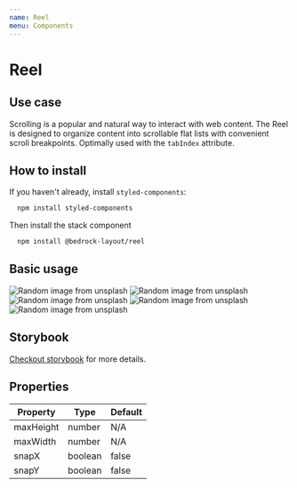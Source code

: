 ```yaml
---
name: Reel
menu: Components
---
```



# Reel

## Use case

Scrolling is a popular and natural way to interact with web content. The Reel is
designed to organize content into scrollable flat lists with convenient scroll breakpoints.
Optimally used with the `tabIndex` attribute.

## How to install

If you haven't already, install `styled-components`:

```bash
  npm install styled-components
```

Then install the stack component

```bash
  npm install @bedrock-layout/reel
```

## Basic usage

<Playground>
  <Reel maxHeight={600}>
    <img
      src="https://source.unsplash.com/random/800x600"
      alt="Random image from unsplash"
    />
    <img
      src="https://source.unsplash.com/random/800x600"
      alt="Random image from unsplash"
    />
    <img
      src="https://source.unsplash.com/random/800x600"
      alt="Random image from unsplash"
    />
    <img
      src="https://source.unsplash.com/random/800x600"
      alt="Random image from unsplash"
    />
    <img
      src="https://source.unsplash.com/random/800x600"
      alt="Random image from unsplash"
    />
  </Reel>
</Playground>

## Storybook

[Checkout storybook](https://storybook.bedrock-layout.dev/?path=/story/columns--basic) for more details.

## Properties

| Property  | Type    | Default |
| --------- | ------- | ------- |
| maxHeight | number  | N/A     |
| maxWidth  | number  | N/A     |
| snapX     | boolean | false   |
| snapY     | boolean | false   |
